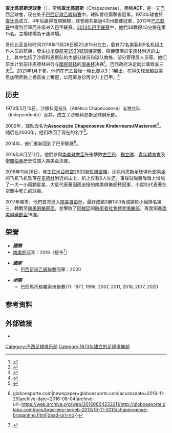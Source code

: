{{expand|time=2016-12-05T07:33:51+00:00}}
{{update|time=2016-12-05T07:33:51+00:00}}
{{noteTA
|G1=Football
|G2=南美球會
|1=zh-hans:沙佩科恩斯;zh-hant:沙佩科恩斯;zh-hk:查比高恩斯;
|2=zh-hans:沙佩科;zh-hant:沙佩科;zh-hk:查比高;
|3=zh-hans:库亚巴;zh-hant:庫亞巴;zh-hk:古亞巴;
|4=zh-hant:瓦格納·曼奇尼;zh-hk:華拿·文仙尼;
}}
{{Infobox football club
| clubname   = 查比高恩斯<br /> Chapecoense
| image      = [[file:Chapecoense_escudo.png|180px]]
| fullname   = Associação Chapecoense<br />de Futebol
| founded    = {{Start date and years ago|mf=yes|1973|05|10}}
| nickname   = ''Verdão''（大綠）<br />''Furacão do Oeste''（西巨風）
| ground     = [[干達球場|干達球場]]
| capacity   = 22,600
| chrtitle   = 主席
| chairman   = Gilson Sbeghen
| mgrtitle   = 總教練
| manager    = {{le|雅伊尔·文图拉|Jair Ventura}}
| league     = [[巴西足球乙級聯賽|巴西足球乙級聯賽]]
| season     = 2021
| position   = 巴甲，第 20 位（降班）
| website    = http://www.chapecoense.com/
|pattern_la1=_chapecoense17h
|pattern_b1=_chapecoense17h
|pattern_ra1=_chapecoense17h
|pattern_sh1=_chapecoense17h
|pattern_so1=
|leftarm1= 004033
|body1= 004033
|rightarm1= 004033
|shorts1= 004033
|socks1= 004033
|pattern_la2=_chapecoense16a
|pattern_b2=_chapecoense16a
|pattern_ra2=_chapecoense16a
|pattern_sh2=_chapecoense16a
|pattern_so2=_chapecoense16a
|leftarm2=FFFFFF
|body2=FFFFFF
|rightarm2=FFFFFF
|shorts2=FFFFFF
|socks2=FFFFFF
|pattern_la3=_chapecoense16t
|pattern_b3=_chapecoense16t
|pattern_ra3=_chapecoense16t
|pattern_sh3=_chapecoense16t
|pattern_so3=_chapecoense16t
|leftarm3=004400
|body3=004400
|rightarm3=004400
|shorts3=004400
|socks3=004400
|American=true
}}

'''查比高恩斯足球會'''（{{lang-pt|Associação Chapecoense de Futebol}}），常稱'''查比高恩斯'''（Chapecoense），簡稱'''ACF'''，是一支巴西足球會，现在处于[[巴西足球乙級聯賽|巴西足球乙級聯賽]]中。球队曾经兩奪省冠軍。1973年球會於[[沙佩科|查比高]]成立，4年后贏得首項錦標，球會總共贏過4次州聯賽冠軍，2013年[[巴乙|巴乙联赛]]中得到亞軍而升级进入巴甲联赛。[[2014年巴西甲組足球聯賽|2014年巴甲联赛]]中，他們38戰得43分排在第15名。主場球場為干達球場。

哥伦比亚当地时间2016年11月28日晚22点15分左右，载有72名乘客和9名机组工作人员的航機，發生[[拉米亞航空2933號班機空難|拉米亞航空2933號班機空難]]，飛機墮落於[[麦德林|麦德林]]附近的山上，其中包括了沙佩科恩斯队的大部分球员和球队教练、部分管理层人员等。他们原本计划前往麦德林进行与[[國民競技|國民競技]]的[[2016年南美球會盃|南美杯]]决赛<ref>{{Cite news|url=http://www.bbc.com/news/world-latin-america-38140981|title=Brazil Chapecoense football team in Colombia air disaster|date=2016-11-29|newspaper=BBC News|accessdate=2016-11-29|language=en-GB|archive-date=2016-11-30|archive-url=https://web.archive.org/web/20161130070128/http://www.bbc.com/news/world-latin-america-38140981|dead-url=no}}</ref>。巴西政府決定就此事致哀三天<ref>{{Cite web|url=http://world.people.com.cn/n1/2016/1130/c1002-28912168.html|title=坠毁客机一生还者最终去世 巴西实施三天国丧哀悼空难丧生球员--国际--人民网|accessdate=|author=|date=|last=2396|work=world.people.com.cn|publisher=|archive-date=2017-03-05|archive-url=https://web.archive.org/web/20170305001156/http://world.people.com.cn/n1/2016/1130/c1002-28912168.html|dead-url=no}}</ref>。2021年1月下旬，他們在巴乙最後一輪比賽以3：1勝出，在得失球反超亞美尼加明尼路上榜首後上奪冠，以冠軍身份再次升上巴甲。<ref>{{Cite web|title=Crash survivor lifts trophy in Brazil for Chapecoense|url=https://www.taiwannews.com.tw/en/news/4116176|access-date=2021-01-31|website=taiwannews.com.tw|language=en|archive-date=2021-02-05|archive-url=https://web.archive.org/web/20210205040708/https://www.taiwannews.com.tw/en/news/4116176|dead-url=no}}</ref>

== 历史 ==
1973年5月10日，沙佩科竞技队（Atlético Chapecoense）与独立队（Independente）合并，成立了沙佩科恩斯足球俱乐部。

2002年，球队改名为'''Associação Chapecoense Kindermann/Mastervet'''<ref>{{Cite web |url=http://www.skysports.com/transfer/news/11096/10676712/who-are-chapecoense-profile-of-brazilian-club-involved-in-tragic-plane-crash |title=Who are Chapecoense? Profile of Brazilian club involved in tragic plane crash |accessdate= |author= |date=2016-11-29 |publisher= |archive-date=2017-03-05 |archive-url=https://web.archive.org/web/20170305001137/http://www.skysports.com/transfer/news/11096/10676712/who-are-chapecoense-profile-of-brazilian-club-involved-in-tragic-plane-crash |dead-url=no }}</ref>。随后在2006年，他们改回了现在的名字<ref>{{Cite web|url=http://paginas.terra.com.br/esporte/rsssfbrasil/tables/sc2006.htm |title=Santa Catarina State League 2006 |accessdate=2016-11-29 |date=2007-02-10 |deadurl=bot: unknown |archiveurl=https://web.archive.org/web/20070210214414/http://paginas.terra.com.br/esporte/rsssfbrasil/tables/sc2006.htm |archivedate=2007-02-10 }}</ref>。

2014年，他们重新回到了巴甲联赛<ref>{{Cite news|url=http://globoesporte.globo.com/jogo/brasileiro-serieb-2013/16-11-2013/chapecoense-bragantino.html|title=Chapecoense x Bragantino - Campeonato Brasileiro Série B 2013 {{!}} globoesporte.com|newspaper=globoesporte.com|accessdate=2016-11-29|archive-date=2016-06-04|archive-url=https://web.archive.org/web/20160604233211/http://globoesporte.globo.com/jogo/brasileiro-serieb-2013/16-11-2013/chapecoense-bragantino.html|dead-url=no}}</ref>。

2016年8月至11月，他們參與[[2016年南美球會盃|南美球會盃]]先後擊敗[[庫亞巴體育俱樂部|古亞巴]]、[[獨立競技俱樂部|獨立隊]]、[[巴蘭基亞青年體育俱樂部|青年體育會]]及[[阿爾馬格羅聖羅倫素體育會|聖羅倫素]]歷史性闖入南美盃決賽。

2016年11月28日，發生[[拉米亞航空2933號班機空難|拉米亞航空2933號班機空難]]，沙佩科恩斯足球俱乐部乘坐的飞机飞机坠落在[[麦德林|麦德林]]附近的山上，机上仅有6人生还，事後球隊將隊徵上增加了一大一小兩顆星星，大星代表著因而追授的南美俱樂部杯冠軍，小星則代表著在空難中死亡的球員。

2017年賽季，他們首次進入[[南美自由杯|南美自由杯]]，最終成績2勝1平3負成績於小組排名第三，轉戰至[[南美俱樂部盃|南美俱樂部盃]]，並擊敗了[[阿根廷|阿根廷]]的[[防衛者社會體育俱樂部|防衛者社會體育俱樂部]]，再度闖進[[南美俱樂部盃|南美俱樂部盃]]16強。

== 荣誉 ==
* '''''國際'''''
* [[2016年南美球會盃|南美杯]]冠军：2016（授予<ref>{{Cite web|url=http://sports.qq.com/a/20161204/014010.htm|title=沙佩科恩斯确认获南美杯冠军 拿200万美元奖金_体育_腾讯网|accessdate=2016-12-05|author=|date=|work=|publisher=腾讯体育|archive-date=2017-03-05|archive-url=https://web.archive.org/web/20170305002148/http://sports.qq.com/a/20161204/014010.htm|dead-url=no}}</ref>）

* '''''國家'''''
** [[巴西足球乙級聯賽|巴西足球乙級聯賽]]冠軍：2020

* '''''州際'''''
** 巴西馬托格羅索州聯賽(7): 1977, 1996, 2007, 2011, 2016, 2017, 2020

== 参考资料 ==
{{reflist}}

== 外部链接 ==
* {{Official|www.chapecoense.com/}}

{{DEFAULTSORT:Chapecoense}}
{{巴甲}}
[[Category:巴西足球俱乐部|Category:巴西足球俱乐部]]
[[Category:1973年建立的足球俱樂部|Category:1973年建立的足球俱樂部]]
